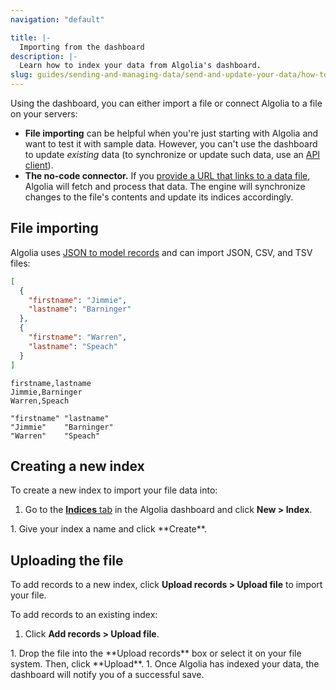 ```yaml
---
navigation: "default"

title: |-
  Importing from the dashboard
description: |-
  Learn how to index your data from Algolia's dashboard.
slug: guides/sending-and-managing-data/send-and-update-your-data/how-to/importing-from-the-dashboard
---
```



Using the dashboard, you can either import a file or connect Algolia to a file on your servers:

- **File importing** can be helpful when you're just starting with Algolia and want to test it with sample data. However, you can't use the dashboard to update _existing_ data (to synchronize or update such data, use an [API client](/api-client/getting-started/install/php/)).
- **The no-code connector.**  If you [provide a URL that links to a data file](/guides/sending-and-managing-data/send-and-update-your-data/how-to/importing-with-no-code-connectors/), Algolia will fetch and process that data. The engine will synchronize changes to the file's contents and update its indices accordingly.
## File importing

Algolia uses [JSON to model records](/guides/sending-and-managing-data/prepare-your-data/in-depth/what-is-in-a-record/) and can import JSON, CSV, and TSV files:

```json
[
  {
    "firstname": "Jimmie",
    "lastname": "Barninger"
  },
  {
    "firstname": "Warren",
    "lastname": "Speach"
  }
]
```

```csv
firstname,lastname
Jimmie,Barninger
Warren,Speach
```

```tsv
"firstname" "lastname"
"Jimmie"    "Barninger"
"Warren"    "Speach"
```

## Creating a new index

To create a new index to import your file data into:

1. Go to the [**Indices** tab](https://dashboard.algolia.com/explorer/browse) in the Algolia dashboard and click **New > Index**.
  <Media type="image" id="guides/indexing/create-index-from-dashboard.jpg" alt="" />
1. Give your index a name and click **Create**.
  <Media type="image" id="guides/indexing/create-index-from-dashboard-2.jpg" alt="" />

## Uploading the file

To add records to a new index, click **Upload records > Upload file** to import your file.

<Media type="image" id="guides/indexing/upload-json-file-to-dashboard.jpg" alt="" />

To add records to an existing index:

1. Click **Add records > Upload file**.
  <Media type="image" id="guides/indexing/upload-json-file-to-dashboard-2.jpg" alt="" />
1. Drop the file into the **Upload records** box or select it on your file system. Then, click **Upload**.
  <Media type="image" id="guides/indexing/drop-file-dashboard.jpg" alt="" />
1. Once Algolia has indexed your data, the dashboard will notify you of a successful save.
